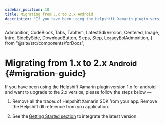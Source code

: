```yaml
---
sidebar_position: 10
title: Migrating from 1.x to 2.x Android
description: "If you have been using the Helpshift Xamarin plugin version 1.x for android and want to upgrade to the 2.x version, please follow the steps below &mdash;"
---
```


  Admonition,
  CodeBlock,
  Tabs,
  TabItem,
  LatestSdkVersion,
  Centered,
  Image,
  Intro,
  SideBySide,
  DownloadButton,
  Steps,
  Step,
  LegacyEolAdmonition,
} from "@site/src/components/forDocs";

<LegacyEolAdmonition />

# Migrating from 1.x to 2.x <small>Android</small> {#migration-guide}

<Intro>

If you have been using the Helpshift Xamarin plugin version 1.x for android and want to upgrade to the 2.x version, please follow the steps below &mdash;

</Intro>

1. Remove all the traces of Helpshift Xamarin SDK from your app. Remove the Helpshift dll reference from you application.

1. See the [Getting Started section](/xamarin/getting-started-android#getting-sdk) to integrate the latest version.
